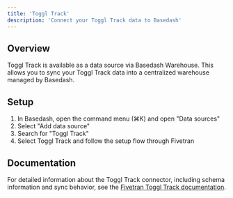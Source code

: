 ```yaml
---
title: 'Toggl Track'
description: 'Connect your Toggl Track data to Basedash'
---
```


## Overview

Toggl Track is available as a data source via Basedash Warehouse. This allows you to sync your Toggl Track data into a centralized warehouse managed by Basedash.

## Setup

1. In Basedash, open the command menu (⌘K) and open "Data sources"
2. Select "Add data source"
3. Search for "Toggl Track"
4. Select Toggl Track and follow the setup flow through Fivetran

## Documentation

For detailed information about the Toggl Track connector, including schema information and sync behavior, see the [Fivetran Toggl Track documentation](https://fivetran.com/docs/connectors/applications/toggl-track).
